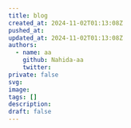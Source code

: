 ---
title: blog
created_at: 2024-11-02T01:13:08Z
pushed_at: 
updated_at: 2024-11-02T01:13:08Z
authors:
  - name: aa
    github: Nahida-aa
    twitter: 
private: false
svg: 
image: 
tags: []
description: 
draft: false
---
# 